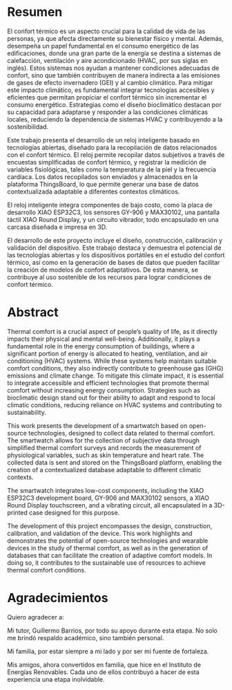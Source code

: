 # Resumen {.unnumbered}

El confort térmico es un aspecto crucial para la calidad de vida de las personas, ya que afecta directamente su bienestar físico y mental. Además, desempeña un papel fundamental en el consumo energético de las edificaciones, donde una gran parte de la energía se destina a sistemas de calefacción, ventilación y aire acondicionado (HVAC, por sus siglas en inglés). Estos sistemas nos ayudan a mantener condiciones adecuadas de confort, sino que también contribuyen de manera indirecta a las emisiones de gases de efecto invernadero (GEI) y al cambio climático. Para mitigar este impacto climático, es fundamental integrar tecnologías accesibles y eficientes que permitan propiciar el confort térmico sin incrementar el consumo energético. Estrategias como el diseño bioclimático destacan por su capacidad para adaptarse y responder a las condiciones climáticas locales, reduciendo la dependencia de sistemas HVAC y contribuyendo a la sostenibilidad.

Este trabajo presenta el desarrollo de un reloj inteligente basado en tecnologías abiertas, diseñado para la recopilación de datos relacionados con el confort térmico. El reloj permite recopilar datos subjetivos a través de encuestas simplificadas de confort térmico, y registrar la medición de variables fisiológicas, tales como la temperatura de la piel y la frecuencia cardíaca. Los datos recopilados son enviados y almacenados en la plataforma ThingsBoard, lo que permite generar una base de datos contextualizada adaptable a diferentes contextos climáticos.

El reloj inteligente integra componentes de bajo costo, como la placa de desarrollo XIAO ESP32C3, los sensores GY-906 y MAX30102, una pantalla táctil XIAO Round Display, y un circuito vibrador, todo encapsulado en una carcasa diseñada e impresa en 3D. 

El desarrollo de este proyecto incluye el diseño, construcción, calibración y validación del dispositivo. Este trabajo destaca y demuestra el potencial de las tecnologías abiertas y los dispositivos portátiles en el estudio del confort térmico, así como en la generación de bases de datos que pueden facilitar la creación de modelos de confort adaptativos. De esta manera, se contribuye al uso sostenible de los recursos para lograr condiciones de confort térmico. \newline

# Abstract {.unnumbered}


Thermal comfort is a crucial aspect of people's quality of life, as it directly impacts their physical and mental well-being. Additionally, it plays a fundamental role in the energy consumption of buildings, where a significant portion of energy is allocated to heating, ventilation, and air conditioning (HVAC) systems. While these systems help maintain suitable comfort conditions, they also indirectly contribute to greenhouse gas (GHG) emissions and climate change. To mitigate this climate impact, it is essential to integrate accessible and efficient technologies that promote thermal comfort without increasing energy consumption. Strategies such as bioclimatic design stand out for their ability to adapt and respond to local climatic conditions, reducing reliance on HVAC systems and contributing to sustainability.

This work presents the development of a smartwatch based on open-source technologies, designed to collect data related to thermal comfort. The smartwatch allows for the collection of subjective data through simplified thermal comfort surveys and records the measurement of physiological variables, such as skin temperature and heart rate. The collected data is sent and stored on the ThingsBoard platform, enabling the creation of a contextualized database adaptable to different climatic contexts.

The smartwatch integrates low-cost components, including the XIAO ESP32C3 development board, GY-906 and MAX30102 sensors, a XIAO Round Display touchscreen, and a vibrating circuit, all encapsulated in a 3D-printed case designed for this purpose.

The development of this project encompasses the design, construction, calibration, and validation of the device. This work highlights and demonstrates the potential of open-source technologies and wearable devices in the study of thermal comfort, as well as in the generation of databases that can facilitate the creation of adaptive comfort models. In doing so, it contributes to the sustainable use of resources to achieve thermal comfort conditions. \newline

# Agradecimientos {.unnumbered}


Quiero agradecer a:

Mi tutor, Guillermo Barrios, por todo su apoyo durante esta etapa. No solo me brindó respaldo académico, sino también personal.

Mi familia, por estar siempre a mi lado y por ser mi fuente de fortaleza.

Mis amigos, ahora convertidos en familia, que hice en el Instituto de Energías Renovables. Cada uno de ellos contribuyó a hacer de esta experiencia una etapa inolvidable.





